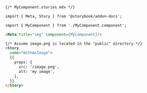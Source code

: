 ```md
{/* MyComponent.stories.mdx */}

import { Meta, Story } from '@storybook/addon-docs';

import { MyComponent } from './MyComponent.component';

<Meta title="img" component={MyComponent}/>

{/* Assume image.png is located in the "public" directory.*/}
<Story 
  name="WithAnImage">
  {{
    props: {
      src: '/image.png',
      alt: 'my image',
    },
  }}
</Story>
```